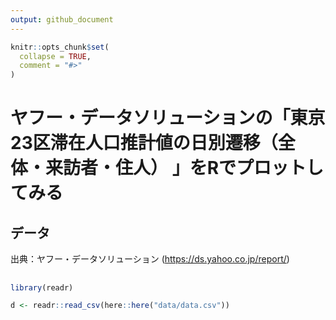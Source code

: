 ```yaml
---
output: github_document
---
```


<!-- README.md is generated from README.Rmd. Please edit that file -->

```r
knitr::opts_chunk$set(
  collapse = TRUE,
  comment = "#>"
)
```

# ヤフー・データソリューションの「東京23区滞在人口推計値の日別遷移（全体・来訪者・住人） 」をRでプロットしてみる

## データ

出典：ヤフー・データソリューション (<https://ds.yahoo.co.jp/report/>)

## 

```r
library(readr)
```

```r
d <- readr::read_csv(here::here("data/data.csv"))
```

